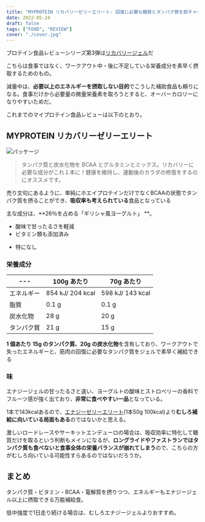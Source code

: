 ```yaml
---
title: "MYPROTEIN リカバリーゼリーエリート: 回復に必要な糖質とタンパク質を即チャージ"
date: 2022-05-24
draft: false
tags: ["FOOD", "REVIEW"]
cover: "./cover.jpg"
---
```


プロテイン食品レビューシリーズ第3弾は[リカバリージェル](https://px.a8.net/svt/ejp?a8mat=3N3PXV+GF7GHE+45DI+BW0YB&a8ejpredirect=https%3A%2F%2Fwww.myprotein.jp%2Fsports-nutrition%2Frecovery-gel-elite%2F11214831.html)だ

こちらは食事ではなく、ワークアウト中・後に不足している栄養成分を素早く摂取するためのもの。

減量中は、**必要以上のエネルギーを摂取しない目的**でこうした補助食品も頼りになる。食事だけから必要量の微量栄養素を取ろうとすると、オーバーカロリーになりやすいためだ。

これまでのマイプロテイン食品レビューは以下のとおり。

<LinkBox url="https://blog.gensobunya.net/post/2022/05/myprotein_protein_spread/" />

<LinkBox url="https://blog.gensobunya.net/post/2022/05/protein_granola/" />

<LinkBox url="https://blog.gensobunya.net/post/2022/02/mp_lean_cookie/" />

## MYPROTEIN リカバリーゼリーエリート

![パッケージ](.//cover.jpg)

> タンパク質と炭水化物を BCAA とグルタミンとミックス。リカバリーに必要な成分がこれ１本に！健康を維持し、運動後のカラダの修復をするのにオススメです。

売り文句にあるように、単純にホエイプロテインだけでなくBCAAの状態でタンパク質を摂ることができ、**吸収率も考えられている**食品となっている

主な成分は、**26％を占める「ギリシャ風ヨーグルト」 **。

<PositiveBox>

- 酸味で甘ったるさを軽減
- ビタミン類も添加済み

</PositiveBox>

<NegativeBox>

- 特になし

</NegativeBox>

### 栄養成分

| ---        | 100g あたり      | 70g あたり       |
| ---------- | ---------------- | ---------------- |
| エネルギー | 854 kJ/ 204 kcal | 598 kJ/ 143 kcal |
| 脂質       | 0.1 g            | 0.1 g            |
| 炭水化物   | 28 g             | 20 g             |
| タンパク質 | 21 g             | 15 g             |

**1 個あたり 15g のタンパク質、20g の炭水化物**を含有しており、ワークアウトで失ったエネルギーと、筋肉の回復に必要なタンパク質をジェルで素早く補給できる

### 味

エナジージェルの甘ったるさと違い、ヨーグルトの酸味とストロベリーの香料でフルーツ感が強く出ており、**非常に食べやすい一品**となっている。

1本で143kcalあるので、[エナジーゼリーエリート](https://px.a8.net/svt/ejp?a8mat=3N3PXV+GF7GHE+45DI+BW0YB&a8ejpredirect=https%3A%2F%2Fwww.myprotein.jp%2Fsports-nutrition%2Fenergy-gel-elite-12-pack%2F11271257.html)(1本50g 100kcal)より**むしろ補給に向いている局面もある**のではないかと思える。

激しいロードレースやサーキットエンデューロの場合は、吸収効率に特化して糖質だけを取るという判断もメインになるが、**ロングライドやファストランではタンパク質も食べないと食事全体の栄養バランスが崩れてしまう**ので、こちらの方がむしろ向いている可能性すらあるのではないだろうか。

## まとめ

タンパク質・ビタミン・BCAA・電解質を摂りつつ、エネルギーもエナジージェル以上に摂取できる万能補給食。

低中強度で1日走り続ける場合は、むしろエナジージェルよりおすすめ。

<LinkBox
  url="https://www.myprotein.jp/sports-nutrition/recovery-gel-elite/11214831.html"
  linkUrl="https://px.a8.net/svt/ejp?a8mat=3N3PXV+GF7GHE+45DI+BW0YB&a8ejpredirect=https%3A%2F%2Fwww.myprotein.jp%2Fsports-nutrition%2Frecovery-gel-elite%2F11214831.html"
/>
